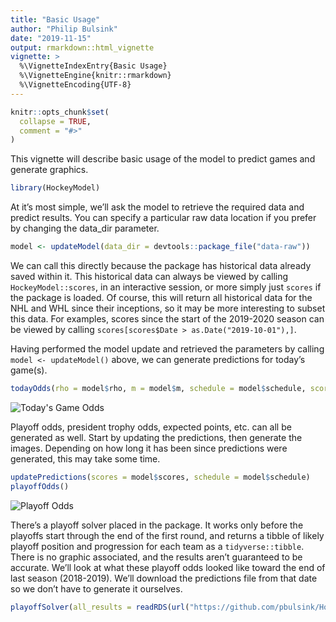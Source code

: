 ```yaml
---
title: "Basic Usage"
author: "Philip Bulsink"
date: "2019-11-15"
output: rmarkdown::html_vignette
vignette: >
  %\VignetteIndexEntry{Basic Usage}
  %\VignetteEngine{knitr::rmarkdown}
  %\VignetteEncoding{UTF-8}
---
```


```r
knitr::opts_chunk$set(
  collapse = TRUE,
  comment = "#>"
)
```

This vignette will describe basic usage of the model to predict games and generate graphics. 

```r
library(HockeyModel)
```

At it's most simple, we'll ask the model to retrieve the required data and predict results. You can specify a particular raw data location if you prefer by changing the data_dir parameter.

```r
model <- updateModel(data_dir = devtools::package_file("data-raw"))
```

We can call this directly because the package has historical data already saved within it. This historical data can always be viewed by calling `HockeyModel::scores`, in an interactive session, or more simply just `scores` if the package is loaded. Of course, this will return all historical data for the NHL and WHL since their inceptions, so it may be more interesting to subset this data. For examples, scores since the start of the 2019-2020 season can be viewed by calling `scores[scores$Date > as.Date("2019-10-01"),]`. 

Having performed the model update and retrieved the parameters by calling `model <- updateModel()` above, we can generate predictions for today's game(s).

```r
todayOdds(rho = model$rho, m = model$m, schedule = model$schedule, scores = model$scores)
```

<img src="https://github.com/pbulsink/HockeyModel/raw/master/prediction_results/graphics/today_odds.png" alt="Today's Game Odds">

Playoff odds, president trophy odds, expected points, etc. can all be generated as well. Start by updating the predictions, then generate the images. Depending on how long it has been since predictions were generated, this may take some time. 

```r
updatePredictions(scores = model$scores, schedule = model$schedule)
playoffOdds()
```

<img src="https://github.com/pbulsink/HockeyModel/raw/master/prediction_results/graphics/playoff_odds.png" alt="Playoff Odds">

There's a playoff solver placed in the package. It works only before the playoffs start through the end of the first round, and returns a tibble of likely playoff position and progression for each team as a `tidyverse::tibble`. There is no graphic associated, and the results aren't guaranteed to be accurate. We'll look at what these playoff odds looked like toward the end of last season (2018-2019). We'll download the predictions file from that date so we don't have to generate it ourselves.

```r
playoffSolver(all_results = readRDS(url("https://github.com/pbulsink/HockeyModel/raw/master/prediction_results/2019-04-01-predictions.RDS","rb")))
```

